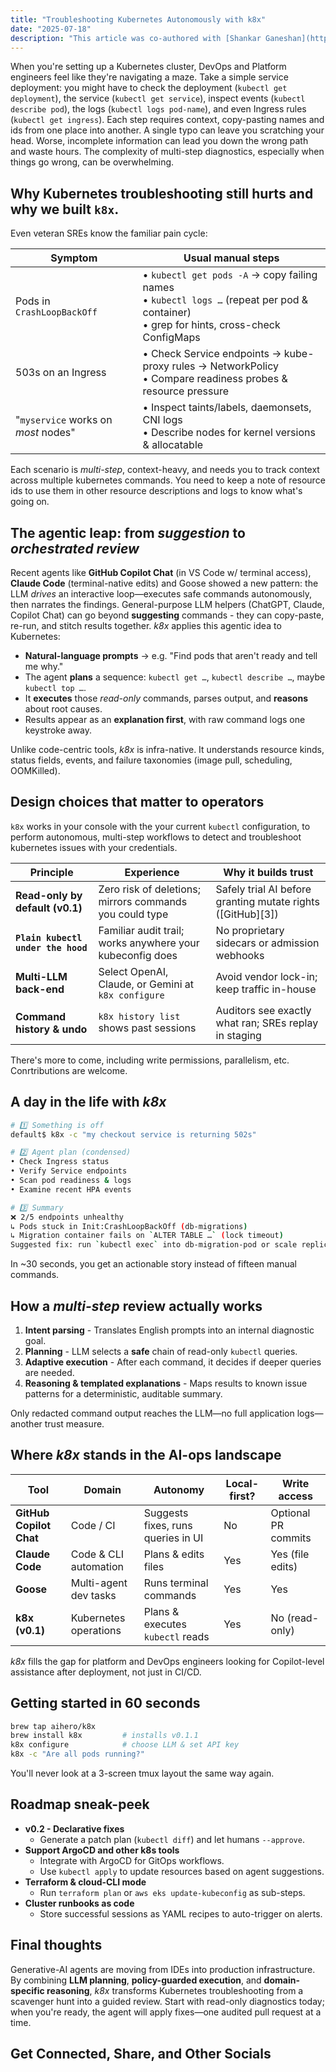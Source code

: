 ```yaml
---
title: "Troubleshooting Kubernetes Autonomously with k8x"
date: "2025-07-18"
description: "This article was co-authored with [Shankar Ganeshan](https://www.linkedin.com/in/shankar-ganesan-653226a/)"
---
```


When you're setting up a Kubernetes cluster, DevOps and Platform engineers feel like they're navigating a maze. Take a simple service deployment: you might have to check the deployment (`kubectl get deployment`), the service (`kubectl get service`), inspect events (`kubectl describe pod`), the logs (`kubectl logs pod-name`), and even Ingress rules (`kubectl get ingress`). Each step requires context, copy-pasting names and ids from one place into another. A single typo can leave you scratching your head. Worse, incomplete information can lead you down the wrong path and waste hours. The complexity of multi-step diagnostics, especially when things go wrong, can be overwhelming.

## Why Kubernetes troubleshooting still hurts and why we built `k8x`.

Even veteran SREs know the familiar pain cycle:

| Symptom                             | Usual manual steps                                                                                                                                  |
| ----------------------------------- | --------------------------------------------------------------------------------------------------------------------------------------------------- |
| Pods in `CrashLoopBackOff`          | • `kubectl get pods -A` → copy failing names <br /> • `kubectl logs …` (repeat per pod & container) <br /> • grep for hints, cross-check ConfigMaps |
| 503s on an Ingress                  | • Check Service endpoints → kube-proxy rules → NetworkPolicy <br /> • Compare readiness probes & resource pressure                                  |
| "`myservice` works on _most_ nodes" | • Inspect taints/labels, daemonsets, CNI logs <br /> • Describe nodes for kernel versions & allocatable                                             |

Each scenario is _multi-step_, context-heavy, and needs you to track context across multiple kubernetes commands.
You need to keep a note of resource ids to use them in other resource descriptions and logs to know what's going on.

## The agentic leap: from _suggestion_ to _orchestrated review_

Recent agents like **GitHub Copilot Chat** (in VS Code w/ terminal access), **Claude Code** (terminal-native edits) and Goose showed a new pattern: the LLM _drives_ an interactive loop—executes safe commands autonomously, then narrates the findings.
General-purpose LLM helpers (ChatGPT, Claude, Copilot Chat) can go beyond **suggesting** commands - they can copy-paste, re-run, and stitch results together.
_k8x_ applies this agentic idea to Kubernetes:

- **Natural-language prompts** → e.g. "Find pods that aren't ready and tell me why."
- The agent **plans** a sequence: `kubectl get …`, `kubectl describe …`, maybe `kubectl top …`.
- It **executes** those _read-only_ commands, parses output, and **reasons** about root causes.
- Results appear as an **explanation first**, with raw command logs one keystroke away.

Unlike code-centric tools, _k8x_ is infra-native. It understands resource kinds, status fields, events, and failure taxonomies (image pull, scheduling, OOMKilled).

## Design choices that matter to operators

`k8x` works in your console with the your current `kubectl` configuration, to perform autonomous, multi-step workflows to detect and troubleshoot kubernetes issues with your credentials.

| Principle                          | Experience                                                | Why it builds trust                                         |
| ---------------------------------- | --------------------------------------------------------- | ----------------------------------------------------------- |
| **Read-only by default (v0.1)**    | Zero risk of deletions; mirrors commands you could type   | Safely trial AI before granting mutate rights ([GitHub][3]) |
| **`Plain kubectl under the hood`** | Familiar audit trail; works anywhere your kubeconfig does | No proprietary sidecars or admission webhooks               |
| **Multi-LLM back-end**             | Select OpenAI, Claude, or Gemini at `k8x configure`       | Avoid vendor lock-in; keep traffic in-house                 |
| **Command history & undo**         | `k8x history list` shows past sessions                    | Auditors see exactly what ran; SREs replay in staging       |

There's more to come, including write permissions, parallelism, etc. Conrtributions are welcome.

## A day in the life with _k8x_

```bash
# 1️⃣ Something is off
default$ k8x -c "my checkout service is returning 502s"

# 2️⃣ Agent plan (condensed)
• Check Ingress status
• Verify Service endpoints
• Scan pod readiness & logs
• Examine recent HPA events

# 3️⃣ Summary
❌ 2/5 endpoints unhealthy
↳ Pods stuck in Init:CrashLoopBackOff (db-migrations)
↳ Migration container fails on `ALTER TABLE …` (lock timeout)
Suggested fix: run `kubectl exec` into db-migration-pod or scale replicas to 0/1 to release lock
```

In ~30 seconds, you get an actionable story instead of fifteen manual commands.

## How a _multi-step_ review actually works

1. **Intent parsing** - Translates English prompts into an internal diagnostic goal.
2. **Planning** - LLM selects a **safe** chain of read-only `kubectl` queries.
3. **Adaptive execution** - After each command, it decides if deeper queries are needed.
4. **Reasoning & templated explanations** - Maps results to known issue patterns for a deterministic, auditable summary.

Only redacted command output reaches the LLM—no full application logs—another trust measure.

## Where _k8x_ stands in the AI-ops landscape

| Tool                    | Domain                | Autonomy                           | Local-first? | Write access        |
| ----------------------- | --------------------- | ---------------------------------- | ------------ | ------------------- |
| **GitHub Copilot Chat** | Code / CI             | Suggests fixes, runs queries in UI | No           | Optional PR commits |
| **Claude Code**         | Code & CLI automation | Plans & edits files                | Yes          | Yes (file edits)    |
| **Goose**               | Multi-agent dev tasks | Runs terminal commands             | Yes          | Yes                 |
| **k8x (v0.1)**          | Kubernetes operations | Plans & executes `kubectl` reads   | Yes          | No (read-only)      |

_k8x_ fills the gap for platform and DevOps engineers looking for Copilot-level assistance after deployment, not just in CI/CD.

## Getting started in 60 seconds

```bash
brew tap aihero/k8x
brew install k8x         # installs v0.1.1
k8x configure            # choose LLM & set API key
k8x -c "Are all pods running?"
```

You'll never look at a 3-screen tmux layout the same way again.

## Roadmap sneak-peek

- **v0.2 - Declarative fixes**
  - Generate a patch plan (`kubectl diff`) and let humans `--approve`.
- **Support ArgoCD and other k8s tools**
  - Integrate with ArgoCD for GitOps workflows.
  - Use `kubectl apply` to update resources based on agent suggestions.
- **Terraform & cloud-CLI mode**
  - Run `terraform plan` or `aws eks update-kubeconfig` as sub-steps.
- **Cluster runbooks as code**
  - Store successful sessions as YAML recipes to auto-trigger on alerts.

## Final thoughts

Generative-AI agents are moving from IDEs into production infrastructure. By combining **LLM planning**, **policy-guarded execution**, and **domain-specific reasoning**, _k8x_ transforms Kubernetes troubleshooting from a scavenger hunt into a guided review. Start with read-only diagnostics today; when you're ready, the agent will apply fixes—one audited pull request at a time.

## Get Connected, Share, and Other Socials

<CardGroup cols={2}>
  <Card title="Share on LinkedIn" href="http://www.linkedin.com/shareArticle?mini=true&url=https://blog.elevate.do/mcp/deep-research/specs0.2">
    
  </Card>
  <Card title="Share on X/Twitter" href="https://twitter.com/intent/tweet?url=https://blog.elevate.do/mcp/deep-research/specs0.2">
    
  </Card>
  <Card title="Have thoughts? I'd love to chat!" href="https://calendar.app.google/a5e29gFgjHRiKaPV9">
    
  </Card>
  <Card title="More about Rahul and Elevate.do" href="https://elevate.do">
    
  </Card>
  <Card title="Follow Rahul on LinkedIn" href="https://www.linkedin.com/in/rparundekar/">
    
  </Card>
  <Card title="Follow Rahul on Twitter/X" href="https://x.com/RahulParundekar">
    
  </Card>
</CardGroup>